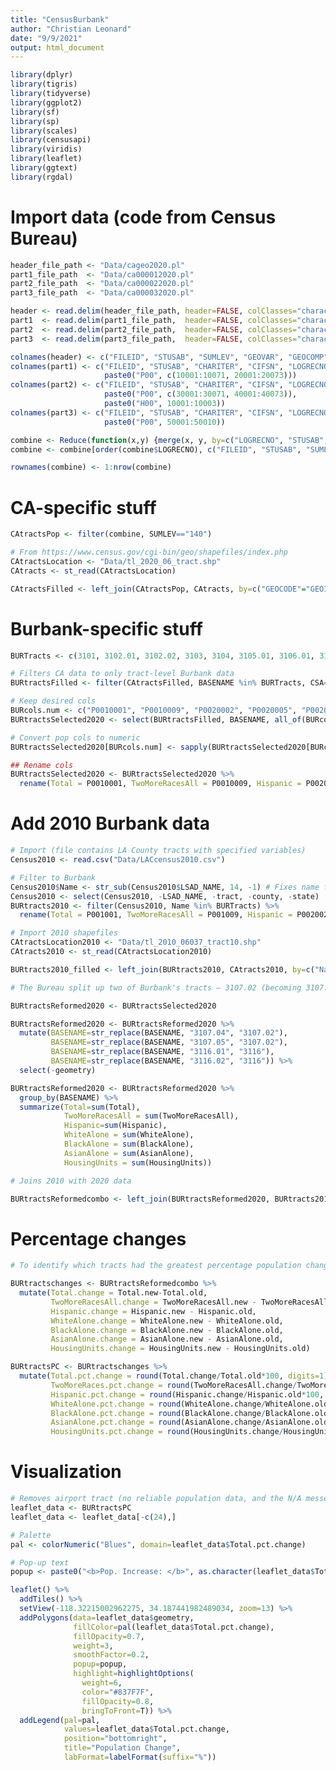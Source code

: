 ```yaml
---
title: "CensusBurbank"
author: "Christian Leonard"
date: "9/9/2021"
output: html_document
---
```



```r
library(dplyr)
library(tigris)
library(tidyverse)
library(ggplot2)
library(sf)
library(sp)
library(scales)
library(censusapi)
library(viridis)
library(leaflet)
library(ggtext)
library(rgdal)
```

# Import data (code from Census Bureau)

```r
header_file_path <- "Data/cageo2020.pl"
part1_file_path  <- "Data/ca000012020.pl"
part2_file_path  <- "Data/ca000022020.pl"
part3_file_path  <- "Data/ca000032020.pl"
```

```r
header <- read.delim(header_file_path, header=FALSE, colClasses="character", sep="|")
part1  <- read.delim(part1_file_path,  header=FALSE, colClasses="character", sep="|")
part2  <- read.delim(part2_file_path,  header=FALSE, colClasses="character", sep="|")
part3  <- read.delim(part3_file_path,  header=FALSE, colClasses="character", sep="|")
```

```r

colnames(header) <- c("FILEID", "STUSAB", "SUMLEV", "GEOVAR", "GEOCOMP", "CHARITER", "CIFSN", "LOGRECNO", "GEOID","GEOCODE", "REGION", "DIVISION", "STATE", "STATENS", "COUNTY", "COUNTYCC", "COUNTYNS", "COUSUB", "COUSUBCC", "COUSUBNS", "SUBMCD", "SUBMCDCC", "SUBMCDNS", "ESTATE", "ESTATECC", "ESTATENS", "CONCIT", "CONCITCC", "CONCITNS", "PLACE", "PLACECC", "PLACENS", "TRACT", "BLKGRP", "BLOCK", "AIANHH", "AIHHTLI", "AIANHHFP", "AIANHHCC", "AIANHHNS", "AITS", "AITSFP", "AITSCC", "AITSNS", "TTRACT", "TBLKGRP", "ANRC", "ANRCCC", "ANRCNS", "CBSA", "MEMI", "CSA", "METDIV", "NECTA", "NMEMI", "CNECTA", "NECTADIV", "CBSAPCI", "NECTAPCI", "UA", "UATYPE", "UR", "CD116", "CD118", "CD119", "CD120", "CD121", "SLDU18", "SLDU22", "SLDU24", "SLDU26", "SLDU28", "SLDL18", "SLDL22", "SLDL24", "SLDL26", "SLDL28", "VTD", "VTDI", "ZCTA", "SDELM", "SDSEC", "SDUNI", "PUMA", "AREALAND", "AREAWATR", "BASENAME", "NAME", "FUNCSTAT", "GCUNI", "POP100", "HU100", "INTPTLAT", "INTPTLON", "LSADC", "PARTFLAG", "UGA")
colnames(part1) <- c("FILEID", "STUSAB", "CHARITER", "CIFSN", "LOGRECNO", 
                     paste0("P00", c(10001:10071, 20001:20073)))
colnames(part2) <- c("FILEID", "STUSAB", "CHARITER", "CIFSN", "LOGRECNO", 
                     paste0("P00", c(30001:30071, 40001:40073)), 
                     paste0("H00", 10001:10003))
colnames(part3) <- c("FILEID", "STUSAB", "CHARITER", "CIFSN", "LOGRECNO",
                     paste0("P00", 50001:50010))
```

```r

combine <- Reduce(function(x,y) {merge(x, y, by=c("LOGRECNO", "STUSAB", "FILEID", "CHARITER"))}, list(header[,-7], part1[,-4], part2[,-4], part3))
combine <- combine[order(combine$LOGRECNO), c("FILEID", "STUSAB", "SUMLEV", "GEOVAR", "GEOCOMP", "CHARITER", "CIFSN", "LOGRECNO", "GEOID", "GEOCODE", "REGION", "DIVISION", "STATE", "STATENS", "COUNTY", "COUNTYCC", "COUNTYNS", "COUSUB", "COUSUBCC", "COUSUBNS", "SUBMCD", "SUBMCDCC", "SUBMCDNS", "ESTATE", "ESTATECC", "ESTATENS", "CONCIT", "CONCITCC", "CONCITNS", "PLACE", "PLACECC", "PLACENS", "TRACT", "BLKGRP", "BLOCK", "AIANHH", "AIHHTLI", "AIANHHFP", "AIANHHCC", "AIANHHNS", "AITS", "AITSFP", "AITSCC", "AITSNS", "TTRACT", "TBLKGRP", "ANRC", "ANRCCC", "ANRCNS", "CBSA", "MEMI", "CSA", "METDIV", "NECTA", "NMEMI", "CNECTA", "NECTADIV", "CBSAPCI", "NECTAPCI", "UA", "UATYPE", "UR", "CD116", "CD118", "CD119", "CD120", "CD121", "SLDU18", "SLDU22", "SLDU24", "SLDU26", "SLDU28", "SLDL18", "SLDL22", "SLDL24", "SLDL26", "SLDL28", "VTD", "VTDI", "ZCTA", "SDELM", "SDSEC", "SDUNI", "PUMA", "AREALAND", "AREAWATR", "BASENAME", "NAME", "FUNCSTAT", "GCUNI", "POP100", "HU100", "INTPTLAT", "INTPTLON", "LSADC", "PARTFLAG", "UGA", paste0("P00", c(10001:10071, 20001:20073)), paste0("P00", c(30001:30071, 40001:40073)), paste0("H00", 10001:10003), paste0("P00", 50001:50010))]

rownames(combine) <- 1:nrow(combine)
```

# CA-specific stuff

```r

CAtractsPop <- filter(combine, SUMLEV=="140")
```

```r

# From https://www.census.gov/cgi-bin/geo/shapefiles/index.php
CAtractsLocation <- "Data/tl_2020_06_tract.shp"
CAtracts <- st_read(CAtractsLocation)
```

```r

CAtractsFilled <- left_join(CAtractsPop, CAtracts, by=c("GEOCODE"="GEOID"))
```

# Burbank-specific stuff

```r

BURTracts <- c(3101, 3102.01, 3102.02, 3103, 3104, 3105.01, 3106.01, 3106.02, 3107.01, 3107.02, 3107.03, 3107.04, 3107.05, 3108, 3109, 3110, 3111, 3112, 3113, 3114, 3115, 3116, 3116.01, 3116.02, 3117, 3118.01, 3118.02, 9800.01)

# Filters CA data to only tract-level Burbank data
BURtractsFilled <- filter(CAtractsFilled, BASENAME %in% BURTracts, CSA=="348")

# Keep desired cols
BURcols.num <- c("P0010001", "P0010009", "P0020002", "P0020005", "P0020006", "P0020008", "HU100")
BURtractsSelected2020 <- select(BURtractsFilled, BASENAME, all_of(BURcols.num), geometry)

# Convert pop cols to numeric
BURtractsSelected2020[BURcols.num] <- sapply(BURtractsSelected2020[BURcols.num], as.numeric)

## Rename cols
BURtractsSelected2020 <- BURtractsSelected2020 %>%
  rename(Total = P0010001, TwoMoreRacesAll = P0010009, Hispanic = P0020002, WhiteAlone = P0020005, BlackAlone = P0020006, AsianAlone = P0020008, HousingUnits = HU100)

```

# Add 2010 Burbank data

```r

# Import (file contains LA County tracts with specified variables)
Census2010 <- read.csv("Data/LACcensus2010.csv")

# Filter to Burbank
Census2010$Name <- str_sub(Census2010$LSAD_NAME, 14, -1) # Fixes name for easier joining later
Census2010 <- select(Census2010, -LSAD_NAME, -tract, -county, -state)
BURtracts2010 <- filter(Census2010, Name %in% BURTracts) %>% 
  rename(Total = P001001, TwoMoreRacesAll = P001009, Hispanic = P002002, WhiteAlone = P002005, BlackAlone = P002006, AsianAlone = P002008, HousingUnits = H001001) # Renames cols

```

```r

# Import 2010 shapefiles
CAtractsLocation2010 <- "Data/tl_2010_06037_tract10.shp"
CAtracts2010 <- st_read(CAtractsLocation2010)

```

```r

BURtracts2010_filled <- left_join(BURtracts2010, CAtracts2010, by=c("Name" = "NAME10"))

```

```r

# The Bureau split up two of Burbank's tracts — 3107.02 (becoming 3107.04 and 3107.05) and 3116 (becoming 3116.01 and 3116.02) — between 2010 and 2020. We're going to recombine the new tracts for easier comparison between the releases.

BURtractsReformed2020 <- BURtractsSelected2020

BURtractsReformed2020 <- BURtractsReformed2020 %>% 
  mutate(BASENAME=str_replace(BASENAME, "3107.04", "3107.02"),
         BASENAME=str_replace(BASENAME, "3107.05", "3107.02"),
         BASENAME=str_replace(BASENAME, "3116.01", "3116"),
         BASENAME=str_replace(BASENAME, "3116.02", "3116")) %>% 
  select(-geometry)

BURtractsReformed2020 <- BURtractsReformed2020 %>% 
  group_by(BASENAME) %>% 
  summarize(Total=sum(Total),
            TwoMoreRacesAll = sum(TwoMoreRacesAll),
            Hispanic=sum(Hispanic),
            WhiteAlone = sum(WhiteAlone),
            BlackAlone = sum(BlackAlone),
            AsianAlone = sum(AsianAlone),
            HousingUnits = sum(HousingUnits))
```

```r
# Joins 2010 with 2020 data

BURtractsReformedcombo <- left_join(BURtractsReformed2020, BURtracts2010_filled, by=c("BASENAME" = "Name"), suffix=c(".new", ".old"))

```

# Percentage changes

```r
# To identify which tracts had the greatest percentage population change from 2010 to 2020, we need to first figure out the numerical differences for each tract.

BURtractschanges <- BURtractsReformedcombo %>% 
  mutate(Total.change = Total.new-Total.old,
         TwoMoreRacesAll.change = TwoMoreRacesAll.new - TwoMoreRacesAll.old,
         Hispanic.change = Hispanic.new - Hispanic.old,
         WhiteAlone.change = WhiteAlone.new - WhiteAlone.old,
         BlackAlone.change = BlackAlone.new - BlackAlone.old,
         AsianAlone.change = AsianAlone.new - AsianAlone.old,
         HousingUnits.change = HousingUnits.new - HousingUnits.old)

```

```r

BURtractsPC <- BURtractschanges %>% 
  mutate(Total.pct.change = round(Total.change/Total.old*100, digits=1),
         TwoMoreRaces.pct.change = round(TwoMoreRacesAll.change/TwoMoreRacesAll.old*100, digits=1),
         Hispanic.pct.change = round(Hispanic.change/Hispanic.old*100, digits=1),
         WhiteAlone.pct.change = round(WhiteAlone.change/WhiteAlone.old*100, digits=1),
         BlackAlone.pct.change = round(BlackAlone.change/BlackAlone.old*100, digits=1),
         AsianAlone.pct.change = round(AsianAlone.change/AsianAlone.old*100, digits=1),
         HousingUnits.pct.change = round(HousingUnits.change/HousingUnits.old*100, digits=1))

```

# Visualization

```r
# Removes airport tract (no reliable population data, and the N/A messes up the Leaflet)
leaflet_data <- BURtractsPC
leaflet_data <- leaflet_data[-c(24),]

# Palette
pal <- colorNumeric("Blues", domain=leaflet_data$Total.pct.change)

# Pop-up text
popup <- paste0("<b>Pop. Increase: </b>", as.character(leaflet_data$Total.pct.change), "%", "<br/>", "2010 Population: ", as.character(leaflet_data$Total.old), "<br/>", "2020 Population: ", as.character(leaflet_data$Total.new), "<br/>", "<b>Housing Unit Increase: </b>", as.character(leaflet_data$HousingUnits.pct.change), "%", "<br/>", "2010 Housing Unit Count: ", as.character(leaflet_data$HousingUnits.old), "<br/>", "2020 Housing Unit Count: ", as.character(leaflet_data$HousingUnits.new))
```

```r

leaflet() %>% 
  addTiles() %>%
  setView(-118.32215002962275, 34.187441982489034, zoom=13) %>% 
  addPolygons(data=leaflet_data$geometry,
              fillColor=pal(leaflet_data$Total.pct.change),
              fillOpacity=0.7,
              weight=3,
              smoothFactor=0.2,
              popup=popup,
              highlight=highlightOptions(
                weight=6,
                color="#837F7F",
                fillOpacity=0.8,
                bringToFront=T)) %>% 
  addLegend(pal=pal,
            values=leaflet_data$Total.pct.change,
            position="bottomright",
            title="Population Change",
            labFormat=labelFormat(suffix="%"))
```
